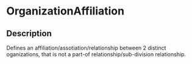 # OrganizationAffiliation
 ## Description 
 Defines an affiliation/assotiation/relationship between 2 distinct oganizations, that is not a part-of relationship/sub-division relationship.